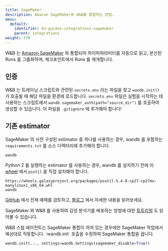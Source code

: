 ```yaml
---
title: SageMaker
description: Amazon SageMaker와 W&B를 통합하는 방법.
menu:
  default:
    identifier: ko-guides-integrations-sagemaker
    parent: integrations
weight: 370
---
```


W&B 는 [Amazon SageMaker](https://aws.amazon.com/sagemaker/) 와 통합되어 하이퍼파라미터를 자동으로 읽고, 분산된 Runs 를 그룹화하며, 체크포인트에서 Runs 를 재개합니다.

## 인증

W&B 는 트레이닝 스크립트와 관련된 `secrets.env` 라는 파일을 찾고 `wandb.init()` 가 호출될 때 해당 파일을 환경에 로드합니다. `secrets.env` 파일은 실험을 시작하는 데 사용하는 스크립트에서 `wandb.sagemaker_auth(path="source_dir")` 를 호출하여 생성할 수 있습니다. 이 파일을 `.gitignore` 에 추가해야 합니다!

## 기존 estimator

SageMaker 의 사전 구성된 estimator 중 하나를 사용하는 경우, wandb 를 포함하는 `requirements.txt` 를 소스 디렉터리에 추가해야 합니다.

```text
wandb
```

Python 2 를 실행하는 estimator 를 사용하는 경우, wandb 를 설치하기 전에 이 [wheel](https://pythonwheels.com) 에서 `psutil` 을 직접 설치해야 합니다.

```text
https://wheels.galaxyproject.org/packages/psutil-5.4.8-cp27-cp27mu-manylinux1_x86_64.whl
wandb
```

[GitHub](https://github.com/wandb/examples/tree/master/examples/pytorch/pytorch-cifar10-sagemaker) 에서 전체 예제를 검토하고, [블로그](https://wandb.ai/site/articles/running-sweeps-with-sagemaker) 에서 자세한 내용을 읽어보세요.

SageMaker 와 W&B 를 사용하여 감성 분석기를 배포하는 방법에 대한 [튜토리얼](https://wandb.ai/authors/sagemaker/reports/Deploy-Sentiment-Analyzer-Using-SageMaker-and-W-B--VmlldzoxODA1ODE) 도 읽어볼 수 있습니다.

<Warning>
W&B 스윕 에이전트는 SageMaker 통합이 꺼져 있는 경우에만 SageMaker 작업에서 예상대로 작동합니다. `wandb.init` 호출을 수정하여 SageMaker 통합을 끕니다.

```python
wandb.init(..., settings=wandb.Settings(sagemaker_disable=True))
```
</Warning>
